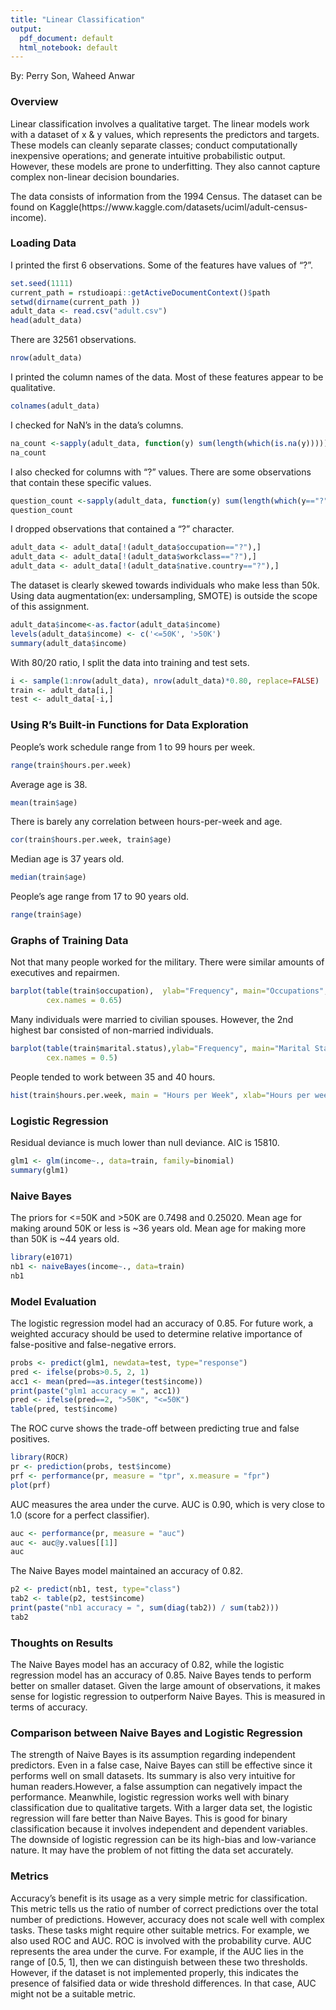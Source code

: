 ```yaml
---
title: "Linear Classification"
output:
  pdf_document: default
  html_notebook: default
---
```

By: Perry Son, Waheed Anwar



### Overview
Linear classification involves a qualitative target. The linear models work with a dataset of x & y values, which represents the predictors and targets. These models can cleanly separate classes; conduct computationally inexpensive operations; and generate intuitive probabilistic output. However, these models are prone to underfitting. They also cannot capture complex non-linear decision boundaries. 

The data consists of information from the 1994 Census. The dataset can be found on Kaggle(https://www.kaggle.com/datasets/uciml/adult-census-income).  

### Loading Data
I printed the first 6 observations. Some of the features have values of "?". 

```r
set.seed(1111)
current_path = rstudioapi::getActiveDocumentContext()$path 
setwd(dirname(current_path ))
adult_data <- read.csv("adult.csv")
head(adult_data)
```


There are 32561 observations.
```r
nrow(adult_data)
```

I printed the column names of the data. Most of these features appear to be qualitative. 
```r
colnames(adult_data)
```

I checked for NaN's in the data's columns. 
```r
na_count <-sapply(adult_data, function(y) sum(length(which(is.na(y)))))
na_count
```

I also checked for columns with "?" values. There are some observations that contain these specific values.
```r
question_count <-sapply(adult_data, function(y) sum(length(which(y=="?"))))
question_count
```
I dropped observations that contained a "?" character. 
```r
adult_data <- adult_data[!(adult_data$occupation=="?"),]
adult_data <- adult_data[!(adult_data$workclass=="?"),]
adult_data <- adult_data[!(adult_data$native.country=="?"),]

```


The dataset is clearly skewed towards individuals who make less than 50k. Using data augmentation(ex: undersampling, SMOTE) is outside the scope of this assignment. 

```r
adult_data$income<-as.factor(adult_data$income) 
levels(adult_data$income) <- c('<=50K', '>50K') 
summary(adult_data$income)
```

With 80/20 ratio, I split the data into training and test sets.
```r
i <- sample(1:nrow(adult_data), nrow(adult_data)*0.80, replace=FALSE)
train <- adult_data[i,]
test <- adult_data[-i,]
```


### Using R's Built-in Functions for Data Exploration

People's work schedule range from 1 to 99 hours per week.

```r
range(train$hours.per.week)
```

Average age is 38.
```r
mean(train$age)
```

There is barely any correlation between hours-per-week and age. 
```r
cor(train$hours.per.week, train$age)
```

Median age is 37 years old.
```r
median(train$age)
```

People's age range from 17 to 90 years old.
```r
range(train$age)

```

### Graphs of Training Data

Not that many people worked for the military. There were similar amounts of executives and repairmen.

```r
barplot(table(train$occupation),  ylab="Frequency", main="Occupations", las = 2,
        cex.names = 0.65)
```

Many individuals were married to civilian spouses. However, the 2nd highest bar consisted of non-married individuals. 
```r
barplot(table(train$marital.status),ylab="Frequency", main="Marital Status", las = 2,
        cex.names = 0.5)
```
People tended to work between 35 and 40 hours.
```r
hist(train$hours.per.week, main = "Hours per Week", xlab="Hours per week")
```

### Logistic Regression

Residual deviance is much lower than null deviance. AIC is 15810. 

```r
glm1 <- glm(income~., data=train, family=binomial)
summary(glm1)
```

### Naive Bayes

The priors for <=50K and >50K are 0.7498 and 0.25020. Mean age for making around 50K or less is ~36 years old. Mean age for making more than 50K is ~44 years old. 

```r
library(e1071)
nb1 <- naiveBayes(income~., data=train)
nb1
```

### Model Evaluation

The logistic regression model had an accuracy of 0.85. For future work, a weighted accuracy should be used to determine relative importance of false-positive and false-negative errors. 

```r
probs <- predict(glm1, newdata=test, type="response")
pred <- ifelse(probs>0.5, 2, 1)
acc1 <- mean(pred==as.integer(test$income))
print(paste("glm1 accuracy = ", acc1))
pred <- ifelse(pred==2, ">50K", "<=50K")
table(pred, test$income)
```
The ROC curve shows the trade-off between predicting true and false positives.

```r
library(ROCR)
pr <- prediction(probs, test$income)
prf <- performance(pr, measure = "tpr", x.measure = "fpr")
plot(prf)
```
AUC measures the area under the curve. AUC is 0.90, which is very close to 1.0 (score for a perfect classifier).
```r
auc <- performance(pr, measure = "auc")
auc <- auc@y.values[[1]]
auc
```

The Naive Bayes model maintained an accuracy of 0.82. 
```r
p2 <- predict(nb1, test, type="class")
tab2 <- table(p2, test$income)
print(paste("nb1 accuracy = ", sum(diag(tab2)) / sum(tab2)))
tab2
```

### Thoughts on Results
The Naive Bayes model has an accuracy of 0.82, while the logistic regression model has an accuracy of 0.85. Naive Bayes tends to perform better on smaller dataset. Given the large amount of observations, it makes sense for logistic regression to outperform Naive Bayes. This is measured in terms of accuracy. 

### Comparison between Naive Bayes and Logistic Regression
The strength of Naive Bayes is its assumption regarding independent predictors. Even in a false case, Naive Bayes can still be effective since it performs well on small datasets. Its summary is also very intuitive for human readers.However, a false assumption can negatively impact the performance. Meanwhile, logistic regression works well with binary classification due to qualitative targets. With a larger data set, the logistic regression will fare better than Naive Bayes. This is good for binary classification because it involves independent and dependent variables. The downside of logistic regression can be its high-bias and low-variance nature. It may have the problem of not fitting the data set accurately.


### Metrics 
Accuracy's benefit is its usage as a very simple metric for classification. This metric tells us the ratio of number of correct predictions over the total number of predictions.
However, accuracy does not scale well with complex tasks. These tasks might require other suitable metrics. For example, we also used ROC and AUC. ROC is involved with the probability curve. AUC represents the area under the curve. For example, if the AUC lies in the range of [0.5, 1], then we can distinguish between these two thresholds. However, if the dataset is not implemented properly, this indicates the presence of falsified data or wide threshold differences. In that case, AUC might not be a suitable metric. 

